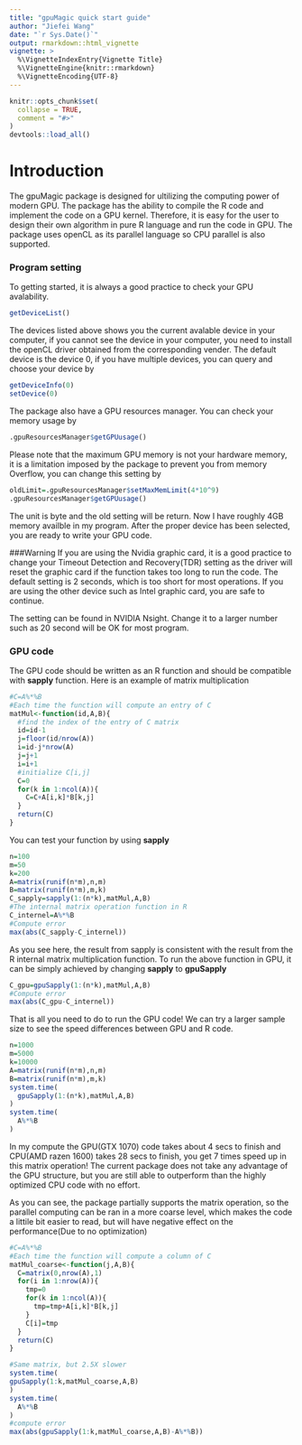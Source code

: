 ```yaml
---
title: "gpuMagic quick start guide"
author: "Jiefei Wang"
date: "`r Sys.Date()`"
output: rmarkdown::html_vignette
vignette: >
  %\VignetteIndexEntry{Vignette Title}
  %\VignetteEngine{knitr::rmarkdown}
  %\VignetteEncoding{UTF-8}
---
```


```r
knitr::opts_chunk$set(
  collapse = TRUE,
  comment = "#>"
)
devtools::load_all() 
```
# Introduction
The gpuMagic package is designed for ultilizing the computing power of modern GPU. The package has the ability to compile the R code and implement the code on a GPU kernel. Therefore, it is easy for the user to design their own algorithm in pure R language and run the code in GPU. The package uses openCL as its parallel language so CPU parallel is also supported.

### Program setting
To getting started, it is always a good practice to check your GPU avalability.

```r
getDeviceList()
```
The devices listed above shows you the current avalable device in your computer, if you cannot see the device in your computer, you need to install the openCL driver obtained from the corresponding vender. The default device is the device 0, if you have multiple devices, you can query and choose your device by
```r
getDeviceInfo(0)
setDevice(0)
```
The package also have a GPU resources manager. You can check your memory usage by
```r
.gpuResourcesManager$getGPUusage()
```
Please note that the maximum GPU memory is not your hardware memory, it is a limitation imposed by the package to prevent you from memory Overflow, you can change this setting by
```r
oldLimit=.gpuResourcesManager$setMaxMemLimit(4*10^9)
.gpuResourcesManager$getGPUusage()
```
The unit is byte and the old setting will be return. Now I have roughly 4GB memory availble in my program. After the proper device has been selected, you are ready to write your GPU code. 

###Warning
If you are using the Nvidia graphic card, it is a good practice to change your Timeout Detection and Recovery(TDR) setting as the driver will reset the graphic card if the function takes too long to run the code. The default setting is 2 seconds, which is too short for most operations. If you are using the other device such as Intel graphic card, you are safe to continue.

The setting can be found in NVIDIA Nsight. Change it to a larger number such as 20 second will be OK for most program.

### GPU code
The GPU code should be written as an R function and should be compatible with **sapply** function. Here is an example of matrix multiplication
```r
#C=A%*%B
#Each time the function will compute an entry of C
matMul<-function(id,A,B){
  #find the index of the entry of C matrix
  id=id-1
  j=floor(id/nrow(A))
  i=id-j*nrow(A)
  j=j+1
  i=i+1
  #initialize C[i,j]
  C=0
  for(k in 1:ncol(A)){
    C=C+A[i,k]*B[k,j]
  }
  return(C)
}
```
You can test your function by using **sapply**
```r
n=100
m=50
k=200
A=matrix(runif(n*m),n,m)
B=matrix(runif(n*m),m,k)
C_sapply=sapply(1:(n*k),matMul,A,B)
#The internal matrix operation function in R
C_internel=A%*%B
#Compute error
max(abs(C_sapply-C_internel))
```
As you see here, the result from sapply is consistent with the result from the R internal matrix multiplication function. To run the above function in GPU, it can be simply achieved by changing **sapply** to **gpuSapply**
```r
C_gpu=gpuSapply(1:(n*k),matMul,A,B)
#Compute error
max(abs(C_gpu-C_internel))
```
That is all you need to do to run the GPU code! We can try a larger sample size to see the speed differences between GPU and R code.
```r
n=1000
m=5000
k=10000
A=matrix(runif(n*m),n,m)
B=matrix(runif(n*m),m,k)
system.time(
  gpuSapply(1:(n*k),matMul,A,B)
)
system.time(
  A%*%B
)
```
In my compute the GPU(GTX 1070) code takes about 4 secs to finish and CPU(AMD razen 1600) takes 28 secs to finish, you get 7 times speed up in this matrix operation! The current package does not take any advantage of the GPU structure, but you are still able to outperform than the highly optimized CPU code with no effort.

As you can see, the package partially supports the matrix operation, so the parallel computing can be ran in a more coarse level, which makes the code a littile bit easier to read, but will have negative effect on the performance(Due to no optimization)

```r
#C=A%*%B
#Each time the function will compute a column of C
matMul_coarse<-function(j,A,B){
  C=matrix(0,nrow(A),1)
  for(i in 1:nrow(A)){
    tmp=0
    for(k in 1:ncol(A)){
      tmp=tmp+A[i,k]*B[k,j]
    }
    C[i]=tmp
  }
  return(C)
}

#Same matrix, but 2.5X slower
system.time(
gpuSapply(1:k,matMul_coarse,A,B)
)
system.time(
  A%*%B
)
#compute error
max(abs(gpuSapply(1:k,matMul_coarse,A,B)-A%*%B))
```













